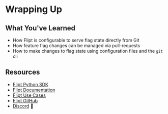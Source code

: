 # Wrapping Up

## What You've Learned

- How Flipt is configurable to serve flag state directly from Git
- How feature flag changes can be managed via pull-requests
- How to make changes to flag state using configuration files and the `git` cli

## Resources

- [Flipt Python SDK](https://github.com/flipt-io/flipt-python)
- [Flipt Documentation](https://www.flipt.io/docs)
- [Flipt Use Cases](https://www.flipt.io/docs/usecases)
- [Flipt GitHub](https://github.com/flipt-io/flipt)
- [Discord](https://www.flipt.io/discord) 👾
